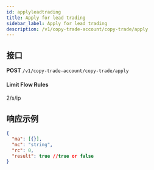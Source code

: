 ```yaml
---
id: applyleadtrading
title: Apply for lead trading
sidebar_label: Apply for lead trading
description: /v1/copy-trade-account/copy-trade/apply
---
```


## 接口

**POST** `/v1/copy-trade-account/copy-trade/apply`

#### **Limit Flow Rules**

2/s/ip

## 响应示例

```json
{
  "ma": [{}],
  "mc": "string",
  "rc": 0,
  "result": true //true or false
}
```
